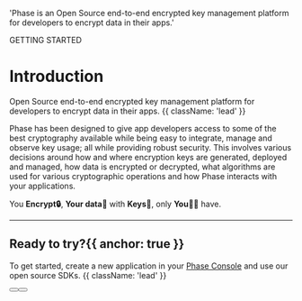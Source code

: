 
  'Phase is an Open Source end-to-end encrypted key management platform for developers to encrypt data in their apps.'

<HeroPattern />

<Tag variant="small">GETTING STARTED</Tag>

# Introduction

Open Source end-to-end encrypted key management platform for developers to encrypt data in their apps. {{ className: 'lead' }}

Phase has been designed to give app developers access to some of the best cryptography available while being easy to integrate, manage and observe key usage; all while providing robust security. This involves various decisions around how and where encryption keys are generated, deployed and managed, how data is encrypted or decrypted, what algorithms are used for various cryptographic operations and how Phase interacts with your applications.

You **Encrypt🔒**, **Your data💾** with **Keys🔑**, only **You👩‍💻** have.

<LibrariesIntro />

<Deployments />

---

## Ready to try?{{ anchor: true }}

To get started, create a new application in your [Phase Console](https://console.phase.dev) and use our open source SDKs. {{ className: 'lead' }}

<div className="not-prose mb-16 mt-6 flex gap-3">
  <Button href="/quickstart" arrow="right" children="🚀 Quickstart" />
  <Button href="/sdks" variant="outline" children="Explore SDKs" />
</div>

<Resources />
